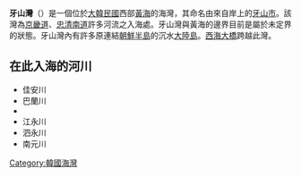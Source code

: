 '''牙山灣'''（{{kor|諺=아산만|漢=牙山灣|羅=Asanman|f=y}}）是一個位於[[大韓民國|大韓民國]]西部[[黃海|黃海]]的海灣，其命名由來自岸上的[[牙山市|牙山市]]。該灣為[[京畿道|京畿道]]、[[忠清南道|忠清南道]]許多河流之入海處。牙山灣與黃海的邊界目前是屬於未定界的狀態。牙山灣內有許多原連結[[朝鮮半島|朝鮮半島]]的沉水[[大陸島|大陸島]]。[[西海大橋|西海大橋]]跨越此灣。

==在此入海的河川==
*佳安川
*巴蘭川
*{{Link-ko|安城川|안성천}}
*江永川
*泗永川
*南元川

{{韓國小作品}}

[[Category:韓國海灣|Category:韓國海灣]]